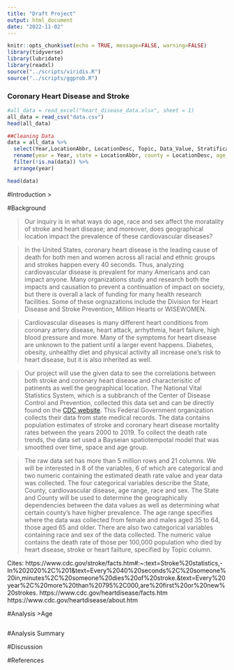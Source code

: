 ---
title: "Draft Project"
output: html_document
date: "2022-11-02"
---

```{r setup, include=FALSE}
knitr::opts_chunk$set(echo = TRUE, message=FALSE, warning=FALSE)
library(tidyverse)
library(lubridate)
library(readxl)
source("../scripts/viridis.R")
source("../scripts/ggprob.R")
```


### Coronary Heart Disease and Stroke

```{r, include = FALSE}
#all_data = read_excel("heart_disease_data.xlsx", sheet = 1)
all_data = read_csv("data.csv")
head(all_data)
```


```{r, include = FALSE}
##Cleaning Data
data = all_data %>% 
  select(Year,LocationAbbr, LocationDesc, Topic, Data_Value, Stratification1, Stratification2, Stratification3) %>% 
  rename(year = Year, state = LocationAbbr, county = LocationDesc, age_group = Stratification1, data = Data_Value, type = Topic, race = Stratification2, sex = Stratification3) %>% 
  filter(!is.na(data)) %>% 
  arrange(year)

head(data)

```

#Introduction
>


#Background

>Our inquiry is in what ways do age, race and sex affect the moratality of stroke and heart disease; and moreover, does geographical location impact the prevalence of these cardiovascular diseases?

>In the United States, coronary heart disease is the leading cause of death for both men and women across all racial and ethnic groups and strokes happen every 40 seconds. Thus, analyzing cardiovascular disease is prevalent for many Americans and can impact anyone. Many organizations study and research both the impacts and causation to prevent a continuation of impact on society, but there is overall a lack of funding for many health research facilities. Some of these orgnazations include the Division for Heart Disease and Stroke Prevention, Million Hearts or WISEWOMEN. 

>Cardiovascular diseases is many different heart conditions from coronary artery disease, heart attack, arrhythmia, heart failure, high blood pressure and more. Many of the symptoms for heart disease are unknown to the patient until a larger event happens. Diabetes, obesity, unhealthy diet and physical activity all increase one's risk to heart disease, but it is also inherited as well. 


>Our project will use the given data to see the correlations between both stroke and coronary heart disease and characterisitic of patinents as well the geographical location. The National Vital Statistics System, which is a subbranch of the Center of Disease Control and Prevention, collected this data set and can be directly found on the [CDC website](https://chronicdata.cdc.gov/Heart-Disease-Stroke-Prevention/Rates-and-Trends-in-Heart-Disease-and-Stroke-Morta/7b9s-s8ck). This Federal Government organization collects their data from state medical records. The data contains population estimates of stroke and coronary heart disease mortality rates between the years 2000 to 2019. To collect the death rate trends, the data set used a Bayseian spatiotempotal model that was smoothed over time, space and age group. 


>The raw data set has more than 5 million rows and 21 columns. We will be interested in 8 of the variables, 6 of which are categorical and two numeric containing the estimated death rate value and year data was collected. The four categorical variables describe the State, County, cardiovascular disease, age range, race and sex. The State and County will be used to determine the geographically dependencies between the data values as well as determining what certain county's have higher prevalence. The age range specifies where the data was collected from female and males aged 35 to 64, those aged 65 and older.  There are also two categorical variables containing race and sex of the data collected. The numeric value contains the death rate of those per 100,000 population who died by heart disease, stroke or heart failture, specified by Topic column. 



Cites: https://www.cdc.gov/stroke/facts.htm#:~:text=Stroke%20statistics,-In%202020%2C%201&text=Every%2040%20seconds%2C%20someone%20in,minutes%2C%20someone%20dies%20of%20stroke.&text=Every%20year%2C%20more%20than%20795%2C000,are%20first%20or%20new%20strokes.
https://www.cdc.gov/heartdisease/facts.htm
https://www.cdc.gov/heartdisease/about.htm



#Analysis
>Age

```{r}
```





#Analysis Summary


#Discussion


#References
